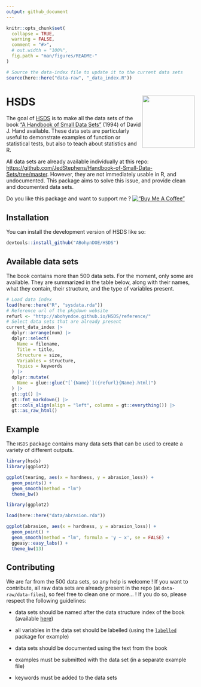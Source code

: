 ```yaml
---
output: github_document
---
```


<!-- README.md is generated from README.Rmd. Please edit that file -->

```r
knitr::opts_chunk$set(
  collapse = TRUE,
  warning = FALSE,
  comment = "#>",
  # out.width = "100%",
  fig.path = "man/figures/README-"
)

# Source the data-index file to update it to the current data sets
source(here::here("data-raw", "_data_index.R"))
```

# HSDS <img src="man/figures/logo.svg" align="right" height="140"/>

The goal of [HSDS](https://github.com/ABohynDOE/HSDS) is to make all the
data sets of the book ["A Handbook of Small Data
Sets"](https://www.routledge.com/A-Handbook-of-Small-Data-Sets/Hand-Daly-McConway-Lunn-Ostrowski/p/book/9780367449667)
(1994) of David J. Hand available. These data sets are particularly
useful to demonstrate examples of function or statistical tests, but
also to teach about statistics and R.

All data sets are already available individually at this repo:
<https://github.com/JedStephens/Handbook-of-Small-Data-Sets/tree/master>.
However, they are not immediately usable in R, and undocumented. This
package aims to solve this issue, and provide clean and documented data
sets.

Do you like this package and want to support me ? [!["Buy Me A
Coffee"](https://www.buymeacoffee.com/assets/img/custom_images/orange_img.png)](https://www.buymeacoffee.com/abohyn)

## Installation

You can install the development version of HSDS like so:

``` r
devtools::install_github("ABohynDOE/HSDS")
```

## Available data sets

The book contains more than 500 data sets. For the moment, only some are
available. They are summarized in the table below, along with their
names, what they contain, their structure, and the type of variables
present.

```r
# Load data index
load(here::here("R", "sysdata.rda"))
# Reference url of the pkgdown website
refurl <- "http://abohyndoe.github.io/HSDS/reference/"
# Select data sets that are already present
current_data_index |>
  dplyr::arrange(num) |>
  dplyr::select(
    Name = filename,
    Title = title,
    Structure = size,
    Variables = structure,
    Topics = keywords
  ) |>
  dplyr::mutate(
    Name = glue::glue("[`{Name}`]({refurl}{Name}.html)")
  ) |>
  gt::gt() |>
  gt::fmt_markdown() |>
  gt::cols_align(align = "left", columns = gt::everything()) |>
  gt::as_raw_html()
```

## Example

The `HSDS` package contains many data sets that can be used to create a variety of different outputs.

``` r
library(hsds)
library(ggplot2)

ggplot(tearing, aes(x = hardness, y = abrasion_loss)) +
  geom_points() +
  geom_smooth(method = "lm")
  theme_bw()
```

```r
library(ggplot2)

load(here::here("data/abrasion.rda"))

ggplot(abrasion, aes(x = hardness, y = abrasion_loss)) +
  geom_point() +
  geom_smooth(method = "lm", formula = 'y ~ x', se = FALSE) +
  ggeasy::easy_labs() +
  theme_bw(13)
```

## Contributing

We are far from the 500 data sets, so any help is welcome ! If you want
to contribute, all raw data sets are already present in the repo (at
`data-raw/data-files`), so feel free to clean one or more... ! If you do
so, please respect the following guidelines:

-   data sets should be named after the data structure index of the book
    (available
    [here](https://github.com/JedStephens/Handbook-of-Small-Data-Sets/blob/master/data_structure_index_HSDS.pdf))

-   all variables in the data set should be labelled (using the
    [`labelled`](https://cran.r-project.org/web/packages/labelled/vignettes/intro_labelled.html)
    package for example)

-   data sets should be documented using the text from the book

-   examples must be submitted with the data set (in a separate example file)

-   keywords must be added to the data sets
